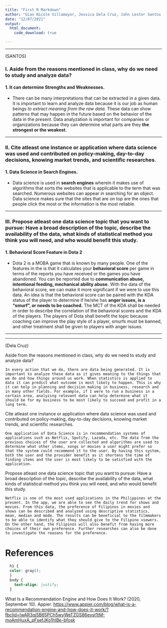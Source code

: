 ```yaml
---
title: "First R Markdown"
author: "Gian Nicole Villamayor, Jessica Dela Cruz, John Lester Santos, Rollic Conducto"
date: "12/07/2021"
output: 
  html_document:
    code_download: true

---
```


***
(SANTOS)

### I. Aside from the reasons mentioned in class, why do we need to study and analyze data?


#### 1. It can determine Strengths and Weaknesses.

+ There can be many interpretations that can be extracted in a given data. It is important to learn and analyze data because it is our job as human beings *to extract meaning from the raw data.* These data can show patterns that may happen in the future based on the behavior of the data in the present. Data analyzation is important for companies or organizations because they can determine what parts are they **the strongest or the weakest.**

***

### II. Cite atleast one instance or application where data science was used and contributed on policy-making, day-to-day decisions, knowing market trends, and scientific researches.


#### 1. Data Science in Search Engines.

+ Data science is used in **search engines** wherein it makes use of algorithms that sorts the websites that is applicable to the term that was searched. Numerous websites can appear in searching for an object. Data science makes sure that the sites that are on top are the ones that people click the most or the information is the most reliable.

***

### III. Propose atleast one data science topic that you want to pursue: Have a broad description of the topic, describe the availability of the data, what kinds of statistical method you think you will need, and who would benefit this study.

#### 1. Behavioral Score Feature in Dota 2

+ Dota 2 is a MOBA game that is known by many people. One of the features in the is that it calculates your **behavioral score** per game in terms of the reports you have received or the games you have abandoned. You can be reported due to **communication abuse, intentional feeding, mechanical ability abuse.** With the data of the behavioral score, we can make it more significant if we were to use this data. An idea is that the behavioral score can be paired with the KDA status of the player to determine if he/she has **anger issues, is a "smurf", or needs to be coached.** The MCT of the KDA shall be needed in order to describe the correlation of the behavioral scores and the KDA of the players. The players of Dota shall benefit the topic because coaching can improve the play style of a player, smurfs must be banned, and other treatment shall be given to players with anger issues. 

***
		
***

(Dela Cruz)

Aside from the reasons mentioned in class, why do we need to study and analyze data?

    In every action that we do, there are data being generated. It is important to analyze these data as it gives meaning to the things that we do and how things around us work. When statistics is applied to data it can predict what outcome is most likely to happen. This is why it can help in planning and decision making in business, research and in many other fields. For example, if I were to run a business in a certain area, analyzing relevant data can help determine what it should be for my business to be most likely to succeed and profit in a long term. 
  
Cite atleast one instance or application where data science was used and contributed on policy-making, day-to-day decisions, knowing market trends, and scientific researches.
  
    One application of Data Science is in recommendation systems of applications such as Netflix, Spotify, Lazada, etc. The data from the previous choices of the user are collected and algorithms are used to determine what other items, songs or movies a user might prefer so that the system could recommend it to the user. By having this system, both the user and the provider benefit as it shortens the time of finding items and the user is most likely to be satisfied with the application.
    
Propose atleast one data science topic that you want to pursue: Have a broad description of the topic, describe the availability of the data, what kinds of statistical method you think you will need, and who would benefit this study.
    
    Netflix is one of the most used applications in the Philippines at the present. In the app, we are able to see the daily trend for shows and movies. From this data, the preference of Filipinos in movies and shows can be described and analyzed using descriptive statistics, mean, median and mode. The results can be beneficial to the filmmakers to be able to identify what they should give to the Filipino viewers. On the other hand, the Filipinos will also benefit from having more choices of their own preference. Further researches can also be done to investigate the reasons for the preference.

# References

```css

  h1 {
  color: gray();
  }
  body {
    text-align: justify;
  }
  ```
  What Is a Recommendation Engine and How Does It Work? (2020, September 10). Appier. <https://www.appier.com/blog/what-is-a-recommendation-engine-and-how-does-it-work/?fbclid=IwAR3qj5B65PCh5wyWeTZGS86eyst1tM-moAmHuxA_pFsefJKo1hIBe-bfosk>

